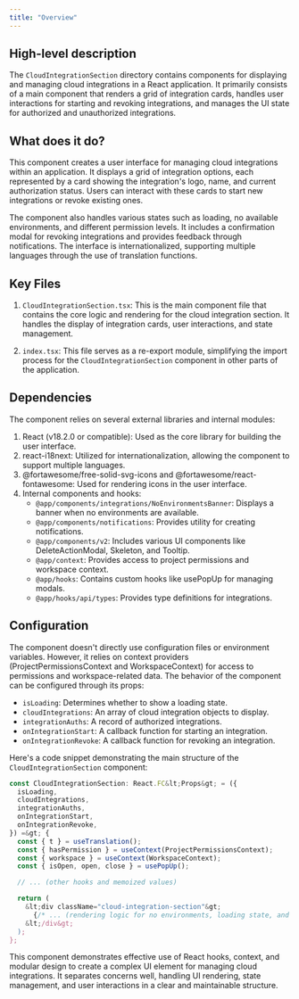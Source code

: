```yaml
---
title: "Overview"
---
```


## High-level description
The `CloudIntegrationSection` directory contains components for displaying and managing cloud integrations in a React application. It primarily consists of a main component that renders a grid of integration cards, handles user interactions for starting and revoking integrations, and manages the UI state for authorized and unauthorized integrations.

## What does it do?
This component creates a user interface for managing cloud integrations within an application. It displays a grid of integration options, each represented by a card showing the integration's logo, name, and current authorization status. Users can interact with these cards to start new integrations or revoke existing ones. 

The component also handles various states such as loading, no available environments, and different permission levels. It includes a confirmation modal for revoking integrations and provides feedback through notifications. The interface is internationalized, supporting multiple languages through the use of translation functions.

## Key Files

1. `CloudIntegrationSection.tsx`: This is the main component file that contains the core logic and rendering for the cloud integration section. It handles the display of integration cards, user interactions, and state management.

2. `index.tsx`: This file serves as a re-export module, simplifying the import process for the `CloudIntegrationSection` component in other parts of the application.

## Dependencies
The component relies on several external libraries and internal modules:

1. React (v18.2.0 or compatible): Used as the core library for building the user interface.
2. react-i18next: Utilized for internationalization, allowing the component to support multiple languages.
3. @fortawesome/free-solid-svg-icons and @fortawesome/react-fontawesome: Used for rendering icons in the user interface.
4. Internal components and hooks:
   - `@app/components/integrations/NoEnvironmentsBanner`: Displays a banner when no environments are available.
   - `@app/components/notifications`: Provides utility for creating notifications.
   - `@app/components/v2`: Includes various UI components like DeleteActionModal, Skeleton, and Tooltip.
   - `@app/context`: Provides access to project permissions and workspace context.
   - `@app/hooks`: Contains custom hooks like usePopUp for managing modals.
   - `@app/hooks/api/types`: Provides type definitions for integrations.

## Configuration
The component doesn't directly use configuration files or environment variables. However, it relies on context providers (ProjectPermissionsContext and WorkspaceContext) for access to permissions and workspace-related data. The behavior of the component can be configured through its props:

- `isLoading`: Determines whether to show a loading state.
- `cloudIntegrations`: An array of cloud integration objects to display.
- `integrationAuths`: A record of authorized integrations.
- `onIntegrationStart`: A callback function for starting an integration.
- `onIntegrationRevoke`: A callback function for revoking an integration.

Here's a code snippet demonstrating the main structure of the `CloudIntegrationSection` component:

```typescript
const CloudIntegrationSection: React.FC&lt;Props&gt; = ({
  isLoading,
  cloudIntegrations,
  integrationAuths,
  onIntegrationStart,
  onIntegrationRevoke,
}) =&gt; {
  const { t } = useTranslation();
  const { hasPermission } = useContext(ProjectPermissionsContext);
  const { workspace } = useContext(WorkspaceContext);
  const { isOpen, open, close } = usePopUp();

  // ... (other hooks and memoized values)

  return (
    &lt;div className="cloud-integration-section"&gt;
      {/* ... (rendering logic for no environments, loading state, and integration cards) */}
    &lt;/div&gt;
  );
};
```

This component demonstrates effective use of React hooks, context, and modular design to create a complex UI element for managing cloud integrations. It separates concerns well, handling UI rendering, state management, and user interactions in a clear and maintainable structure.